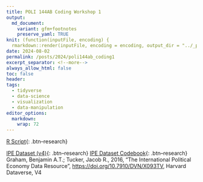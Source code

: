 ```yaml
---
title: POLI 144AB Coding Workshop 1
output:
  md_document:
    variant: gfm+footnotes
    preserve_yaml: TRUE
knit: (function(inputFile, encoding) {
  rmarkdown::render(inputFile, encoding = encoding, output_dir = "../_posts") })
date: 2024-08-02
permalink: /posts/2024/poli144ab_coding1
excerpt_separator: <!--more-->
always_allow_html: false
toc: false
header:
tags:
  - tidyverse
  - data-science
  - visualization
  - data-manipulation
editor_options: 
  markdown: 
    wrap: 72
---
```


[R
Script](https://www.dropbox.com/scl/fi/lpoqa456kd4t4s4xv35nm/Workshop1.R?rlkey=akn40eviihtklx3k6a312zle8&dl=0){:
.btn--research}

[IPE Dataset
(v4)](https://www.dropbox.com/scl/fi/ts2u49mfsqkqyz5yg5vg9/IPE-Dataset.rdata?rlkey=2yoweaekwysc26jjayyfcl82w&dl=0){:
.btn--research} [IPE Dataset
Codebook](https://www.dropbox.com/scl/fi/c6qxotkw4lnhcqjxihzw1/1.IPE_Codebook_Public_Version_4.0.docx?rlkey=hjvtr62s24uk3tmxgzr6m4454&dl=0){:
.btn--research}\
Graham, Benjamin A.T.; Tucker, Jacob R., 2016, "The International
Political Economy Data Resource", <https://doi.org/10.7910/DVN/X093TV>,
Harvard Dataverse, V4

<!--more-->
